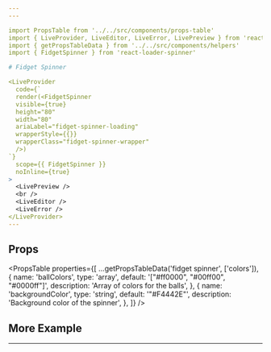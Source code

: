 ```yaml
---
---

import PropsTable from '../../src/components/props-table'
import { LiveProvider, LiveEditor, LiveError, LivePreview } from 'react-live'
import { getPropsTableData } from '../../src/components/helpers'
import { FidgetSpinner } from 'react-loader-spinner'

# Fidget Spinner

<LiveProvider
  code={`
  render(<FidgetSpinner
  visible={true}
  height="80"
  width="80"
  ariaLabel="fidget-spinner-loading"
  wrapperStyle={{}}
  wrapperClass="fidget-spinner-wrapper"
  />)
`}
  scope={{ FidgetSpinner }}
  noInline={true}
>
  <LivePreview />
  <br />
  <LiveEditor />
  <LiveError />
</LiveProvider>
---
```


## Props

<PropsTable
  properties={[
    ...getPropsTableData('fidget spinner', ['colors']),
    {
      name: 'ballColors',
      type: 'array',
      default: '["#ff0000", "#00ff00", "#0000ff"]',
      description: 'Array of colors for the balls',
    },
    {
      name: 'backgroundColor',
      type: 'string',
      default: '"#F4442E"',
      description: 'Background color of the spinner',
    },
  ]}
/>

## More Example
---
<FidgetSpinner />
